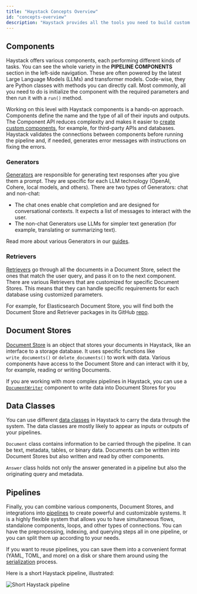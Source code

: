 ```yaml
---
title: "Haystack Concepts Overview"
id: "concepts-overview"
description: "Haystack provides all the tools you need to build custom agents and RAG pipelines with LLMs that work for you. This includes everything from prototyping to deployment. This page discusses the most important concepts Haystack operates on."
---
```

## Components

Haystack offers various components, each performing different kinds of tasks. You can see the whole variety in the **PIPELINE COMPONENTS** section in the left-side navigation. These are often powered by the latest Large Language Models (LLMs) and transformer models. Code-wise, they are Python classes with methods you can directly call. Most commonly, all you need to do is initialize the component with the required parameters and then run it with a `run()` method.

Working on this level with Haystack components is a hands-on approach. Components define the name and the type of all of their inputs and outputs. The Component API reduces complexity and makes it easier to [create custom components](/docs/custom-components), for example, for third-party APIs and databases. Haystack validates the connections between components before running the pipeline and, if needed, generates error messages with instructions on fixing the errors.

### Generators

[Generators](/docs/generators) are responsible for generating text responses after you give them a prompt. They are specific for each LLM technology (OpenAI, Cohere, local models, and others). There are two types of Generators: chat and non-chat:

- The chat ones enable chat completion and are designed for conversational contexts. It expects a list of messages to interact with the user.
- The non-chat Generators use LLMs for simpler text generation (for example, translating or summarizing text).

Read more about various Generators in our [guides](/docs/choosing-the-right-generator).

### Retrievers

[Retrievers](/docs/retrievers) go through all the documents in a Document Store, select the ones that match the user query, and pass it on to the next component. There are various Retrievers that are customized for specific Document Stores. This means that they can handle specific requirements for each database using customized parameters.

For example, for Elasticsearch Document Store, you will find both the Document Store and Retriever packages in its GitHub [repo](https://github.com/deepset-ai/haystack-core-integrations/tree/main/integrations/elasticsearch).

## Document Stores

[Document Store](/docs/document-store) is an object that stores your documents in Haystack, like an interface to a storage database. It uses specific functions like `write_documents()` or `delete_documents()` to work with data. Various components have access to the Document Store and can interact with it by, for example, reading or writing Documents.

If you are working with more complex pipelines in Haystack, you can use a [`DocumentWriter`](/docs/documentwriter) component to write data into Document Stores for you

## Data Classes

You can use different [data classes](/docs/data-classes) in Haystack to carry the data through the system. The data classes are mostly likely to appear as inputs or outputs of your pipelines.

`Document` class contains information to be carried through the pipeline. It can be text, metadata, tables, or binary data. Documents can be written into Document Stores but also written and read by other components.

`Answer` class holds not only the answer generated in a pipeline but also the originating query and metadata.

## Pipelines

Finally, you can combine various components, Document Stores, and integrations into [pipelines](/docs/pipelines) to create powerful and customizable systems. It is a highly flexible system that allows you to have simultaneous flows, standalone components, loops, and other types of connections. You can have the preprocessing, indexing, and querying steps all in one pipeline, or you can split them up according to your needs.

If you want to reuse pipelines, you can save them into a convenient format (YAML, TOML, and more) on a disk or share them around using the [serialization](/docs/serialization) process.

Here is a short Haystack pipeline, illustrated:

![Short Haystack pipeline](../assets/pipeline-illustration-overview.png)

